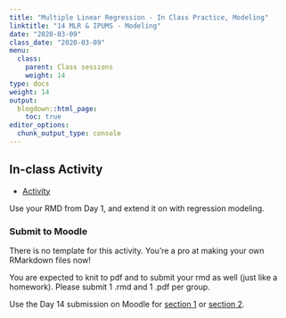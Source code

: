 ```yaml
---
title: "Multiple Linear Regression - In Class Practice, Modeling"
linktitle: "14 MLR & IPUMS - Modeling"
date: "2020-03-09"
class_date: "2020-03-09"
menu:
  class:
    parent: Class sessions
    weight: 14
type: docs
weight: 14
output:
  blogdown::html_page:
    toc: true
editor_options: 
  chunk_output_type: console
---
```


## In-class Activity

- [Activity](http://sds291.netlify.com/mlr/mlr_inclass_2020_v00.html)

Use your RMD from Day 1, and extend it on with regression modeling.

### Submit to Moodle
There is no template for this activity. You're a pro at making your own RMarkdown files now!

You are expected to knit to pdf and to submit your rmd as well (just like a homework). Please submit 1 .rmd and 1 .pdf per group.

Use the Day 14 submission on Moodle for [section 1](https://moodle.smith.edu/course/view.php?id=36873) or [section 2](https://moodle.smith.edu/course/view.php?id=36874). 